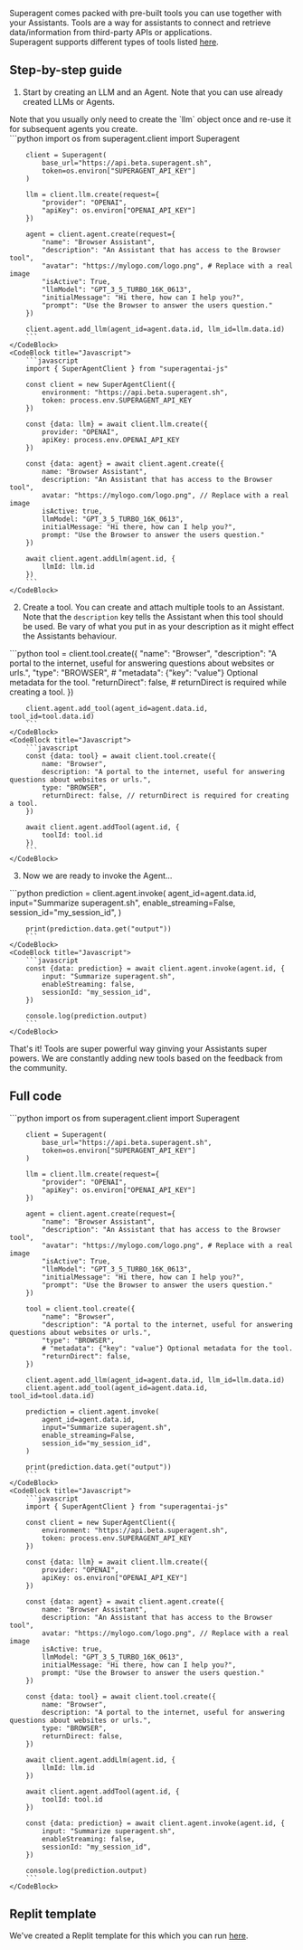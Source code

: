 Superagent comes packed with pre-built tools you can use together with your Assistants. Tools are a way for assistants to connect and retrieve data/information from third-party APIs or applications.  
Superagent supports different types of tools listed [here](https://docs.superagent.sh/overview/overview/concepts#tools).

## Step-by-step guide

1. Start by creating an LLM and an Agent. Note that you can use already created LLMs or Agents.

<Callout intent="warn">
Note that you usually only need to create the `llm` object once and re-use it for subsequent agents you create.
</Callout>
<br/>

<CodeBlocks>
    <CodeBlock title="Python">
        ```python
        import os
        from superagent.client import Superagent
        
        client = Superagent(
            base_url="https://api.beta.superagent.sh",
            token=os.environ["SUPERAGENT_API_KEY"]
        )

        llm = client.llm.create(request={
            "provider": "OPENAI",
            "apiKey": os.environ["OPENAI_API_KEY"]
        })

        agent = client.agent.create(request={
            "name": "Browser Assistant",
            "description": "An Assistant that has access to the Browser tool",
            "avatar": "https://mylogo.com/logo.png", # Replace with a real image
            "isActive": True,
            "llmModel": "GPT_3_5_TURBO_16K_0613",
            "initialMessage": "Hi there, how can I help you?",
            "prompt": "Use the Browser to answer the users question."
        })

        client.agent.add_llm(agent_id=agent.data.id, llm_id=llm.data.id)
        ```
    </CodeBlock>
    <CodeBlock title="Javascript">
        ```javascript
        import { SuperAgentClient } from "superagentai-js"
        
        const client = new SuperAgentClient({
            environment: "https://api.beta.superagent.sh",
            token: process.env.SUPERAGENT_API_KEY
        })

        const {data: llm} = await client.llm.create({
            provider: "OPENAI",
            apiKey: process.env.OPENAI_API_KEY
        })

        const {data: agent} = await client.agent.create({
            name: "Browser Assistant",
            description: "An Assistant that has access to the Browser tool",
            avatar: "https://mylogo.com/logo.png", // Replace with a real image
            isActive: true,
            llmModel: "GPT_3_5_TURBO_16K_0613",
            initialMessage: "Hi there, how can I help you?",
            prompt: "Use the Browser to answer the users question."
        })

        await client.agent.addLlm(agent.id, {
            llmId: llm.id
        })
        ```
    </CodeBlock>
</CodeBlocks>

2. Create a tool. You can create and attach multiple tools to an Assistant. Note that the `description` key tells the Assistant when this tool should be used. Be vary of what you put in as your description as it might effect the Assistants behaviour.
<CodeBlocks>
    <CodeBlock title="Python">
        ```python 
        tool = client.tool.create({
            "name": "Browser",
            "description": "A portal to the internet, useful for answering questions about websites or urls.",
            "type": "BROWSER",
            # "metadata": {"key": "value"} Optional metadata for the tool. 
            "returnDirect": false, # returnDirect is required while creating a tool.
        })

        client.agent.add_tool(agent_id=agent.data.id, tool_id=tool.data.id)
        ```
    </CodeBlock>
    <CodeBlock title="Javascript">
        ```javascript
        const {data: tool} = await client.tool.create({
            name: "Browser",
            description: "A portal to the internet, useful for answering questions about websites or urls.",
            type: "BROWSER",
            returnDirect: false, // returnDirect is required for creating a tool.
        })

        await client.agent.addTool(agent.id, {
            toolId: tool.id
        })
        ```
    </CodeBlock>
</CodeBlocks>

3. Now we are ready to invoke the Agent...
<CodeBlocks>
    <CodeBlock title="Python">
       ```python
        prediction = client.agent.invoke(
            agent_id=agent.data.id,
            input="Summarize superagent.sh",
            enable_streaming=False,
            session_id="my_session_id",
        )

        print(prediction.data.get("output"))
        ```
    </CodeBlock>
    <CodeBlock title="Javascript">
        ```javascript
        const {data: prediction} = await client.agent.invoke(agent.id, {
            input: "Summarize superagent.sh",
            enableStreaming: false,
            sessionId: "my_session_id", 
        })

        console.log(prediction.output)
        ```
    </CodeBlock>
</CodeBlocks>
    

That's it! Tools are super powerful way ginving your Assistants super powers. We are constantly adding new tools based on the feedback from the community. 

## Full code
<CodeBlocks>
    <CodeBlock title="Python">
       ```python 
        import os
        from superagent.client import Superagent
        
        client = Superagent(
            base_url="https://api.beta.superagent.sh",
            token=os.environ["SUPERAGENT_API_KEY"]
        )

        llm = client.llm.create(request={
            "provider": "OPENAI",
            "apiKey": os.environ["OPENAI_API_KEY"]
        })

        agent = client.agent.create(request={
            "name": "Browser Assistant",
            "description": "An Assistant that has access to the Browser tool",
            "avatar": "https://mylogo.com/logo.png", # Replace with a real image
            "isActive": True,
            "llmModel": "GPT_3_5_TURBO_16K_0613",
            "initialMessage": "Hi there, how can I help you?",
            "prompt": "Use the Browser to answer the users question."
        })

        tool = client.tool.create({
            "name": "Browser",
            "description": "A portal to the internet, useful for answering questions about websites or urls.",
            "type": "BROWSER",
            # "metadata": {"key": "value"} Optional metadata for the tool. 
            "returnDirect": false,
        })

        client.agent.add_llm(agent_id=agent.data.id, llm_id=llm.data.id)
        client.agent.add_tool(agent_id=agent.data.id, tool_id=tool.data.id)

        prediction = client.agent.invoke(
            agent_id=agent.data.id,
            input="Summarize superagent.sh",
            enable_streaming=False,
            session_id="my_session_id",
        )

        print(prediction.data.get("output"))
        ```
    </CodeBlock>
    <CodeBlock title="Javascript">
        ```javascript
        import { SuperAgentClient } from "superagentai-js"
        
        const client = new SuperAgentClient({
            environment: "https://api.beta.superagent.sh",
            token: process.env.SUPERAGENT_API_KEY
        })

        const {data: llm} = await client.llm.create({
            provider: "OPENAI",
            apiKey: os.environ["OPENAI_API_KEY"]
        })

        const {data: agent} = await client.agent.create({
            name: "Browser Assistant",
            description: "An Assistant that has access to the Browser tool",
            avatar: "https://mylogo.com/logo.png", // Replace with a real image
            isActive: true,
            llmModel: "GPT_3_5_TURBO_16K_0613",
            initialMessage: "Hi there, how can I help you?",
            prompt: "Use the Browser to answer the users question."
        })        
        
        const {data: tool} = await client.tool.create({
            name: "Browser",
            description: "A portal to the internet, useful for answering questions about websites or urls.",
            type: "BROWSER",
            returnDirect: false,
        })

        await client.agent.addLlm(agent.id, {
            llmId: llm.id
        })

        await client.agent.addTool(agent.id, {
            toolId: tool.id
        })

        const {data: prediction} = await client.agent.invoke(agent.id, {
            input: "Summarize superagent.sh",
            enableStreaming: false,
            sessionId: "my_session_id", 
        })

        console.log(prediction.output)
        ```
    </CodeBlock>
</CodeBlocks>
    
## Replit template

We've created a Replit template for this which you can run [here](https://replit.com/@homanp/Chat-with-tools-py#main.py).
